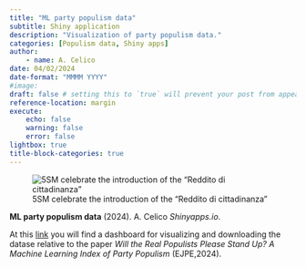 ```yaml
---
title: "ML party populism data"
subtitle: Shiny application
description: "Visualization of party populism data."
categories: [Populism data, Shiny apps]
author: 
    - name: A. Celico
date: 04/02/2024
date-format: "MMMM YYYY"
#image: 
draft: false # setting this to `true` will prevent your post from appearing on your listing page until you're ready!
reference-location: margin
execute:
    echo: false
    warning: false
    error: false
lightbox: true
title-block-categories: true
---
```

![5SM celebrate the introduction of the "Reddito di cittadinanza"](dimaio.png)

::: {.column-margin}
**ML party populism data** (2024). A. Celico *Shinyapps.io*.
:::

At this [link](https://acelico.shinyapps.io/rfpopi_app/) you will find a dashboard for visualizing and downloading the datase relative to the paper *Will the Real Populists Please Stand Up? A Machine Learning Index of Party Populism* (EJPE,2024).